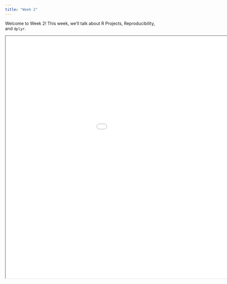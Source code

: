 ```yaml
---
title: "Week 2"
---
```


Welcome to Week 2! This week, we'll talk about R Projects, Reproducibility, and `dplyr`.

<div>

```{=html}
<iframe class="slide-deck" src="/slides/02-week2-slides-code.html" width="1200" height="800"></iframe>
```

</div>
